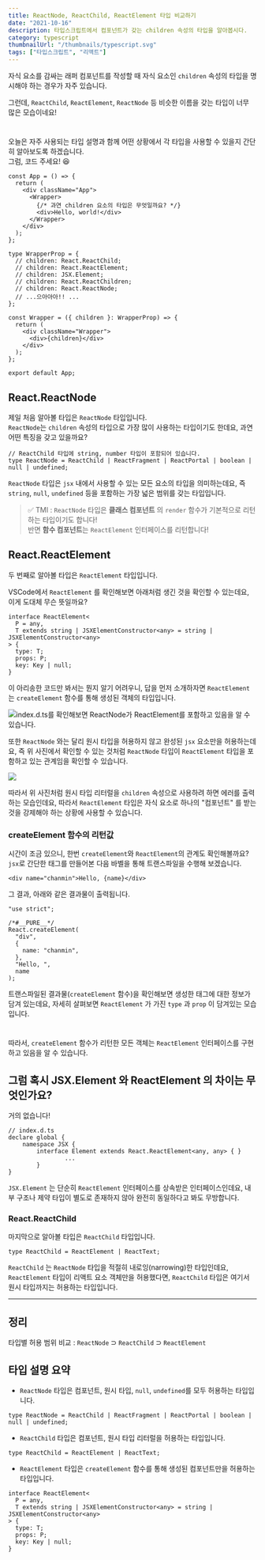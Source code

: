 ```yaml
---
title: ReactNode, ReactChild, ReactElement 타입 비교하기
date: "2021-10-16"
description: 타입스크립트에서 컴포넌트가 갖는 children 속성의 타입을 알아봅시다.
category: typescript
thumbnailUrl: "/thumbnails/typescript.svg"
tags: ["타입스크립트", "리액트"]
---
```


자식 요소를 감싸는 래퍼 컴포넌트를 작성할 때 자식 요소인 `children` 속성의 타입을 명시해야 하는 경우가 자주 있습니다.

그런데, `ReactChild`, `ReactElement`, `ReactNode` 등 비슷한 이름을 갖는 타입이 너무 많은 모습이네요!

#

오늘은 자주 사용되는 타입 설명과 함께 어떤 상황에서 각 타입을 사용할 수 있을지 간단히 알아보도록 하겠습니다.  
그럼, 코드 주세요! 😆

```tsx
const App = () => {
  return (
    <div className="App">
      <Wrapper>
        {/* 과연 children 요소의 타입은 무엇일까요? */}
        <div>Hello, world!</div>
      </Wrapper>
    </div>
  );
};

type WrapperProp = {
  // children: React.ReactChild;
  // children: React.ReactElement;
  // children: JSX.Element;
  // children: React.ReactChildren;
  // children: React.ReactNode;
  // ...으아아아!! ...
};

const Wrapper = ({ children }: WrapperProp) => {
  return (
    <div className="Wrapper">
      <div>{children}</div>
    </div>
  );
};

export default App;
```

## React.ReactNode

제일 처음 알아볼 타입은 `ReactNode` 타입입니다.  
`ReactNode`는 `children` 속성의 타입으로 가장 많이 사용하는 타입이기도 한데요, 과연 어떤 특징을 갖고 있을까요?

```tsx
// ReactChild 타입에 string, number 타입이 포함되어 있습니다.
type ReactNode = ReactChild | ReactFragment | ReactPortal | boolean | null | undefined;
```

`ReactNode` 타입은 `jsx` 내에서 사용할 수 있는 모든 요소의 타입을 의미하는데요, 즉 `string`, `null`, `undefined` 등을 포함하는 가장 넓은 범위를 갖는 타입입니다.

> ✅ TMI : `ReactNode` 타입은 **클래스 컴포넌트** 의 `render` 함수가 기본적으로 리턴하는 타입이기도 합니다!  
> 반면 **함수 컴포넌트**는 `ReactElement` 인터페이스를 리턴합니다!

## React.ReactElement

두 번째로 알아볼 타입은 `ReactElement` 타입입니다.

VSCode에서 `ReactElement` 를 확인해보면 아래처럼 생긴 것을 확인할 수 있는데요, 이게 도대체 무슨 뜻일까요?

```tsx
interface ReactElement<
  P = any,
  T extends string | JSXElementConstructor<any> = string | JSXElementConstructor<any>
> {
  type: T;
  props: P;
  key: Key | null;
}
```

이 아리송한 코드만 봐서는 뭔지 알기 어려우니, 답을 먼저 소개하자면 `ReactElement` 는 `createElement` 함수를 통해 생성된 객체의 타입입니다.

![index.d.ts를 확인해보면 ReactNode가 ReactElement를 포함하고 있음을 알 수 있습니다.](/posts/ReactNode-ReactChild-ReactElement-타입-비교하기/0.png)

또한 `ReactNode` 와는 달리 원시 타입을 허용하지 않고 완성된 `jsx` 요소만을 허용하는데요, 즉 위 사진에서 확인할 수 있는 것처럼 `ReactNode` 타입이 `ReactElement` 타입을 포함하고 있는 관계임을 확인할 수 있습니다.

![](/posts/ReactNode-ReactChild-ReactElement-타입-비교하기/1.png)

따라서 위 사진처럼 원시 타입 리터럴을 `children` 속성으로 사용하려 하면 에러를 출력하는 모습인데요, 따라서 `ReactElement` 타입은 자식 요소로 하나의 "컴포넌트" 를 받는 것을 강제해야 하는 상황에 사용할 수 있습니다.

### createElement 함수의 리턴값

시간이 조금 있으니, 한번 `createElement`와 `ReactElement`의 관계도 확인해볼까요?  
`jsx`로 간단한 태그를 만들어본 다음 바벨을 통해 트랜스파일을 수행해 보겠습니다.

```tsx
<div name="chanmin">Hello, {name}</div>
```

그 결과, 아래와 같은 결과물이 출력됩니다.

```tsx
"use strict";

/*#__PURE__*/
React.createElement(
  "div",
  {
    name: "chanmin",
  },
  "Hello, ",
  name
);
```

트랜스파일된 결과물(`createElement` 함수)을 확인해보면 생성한 태그에 대한 정보가 담겨 있는데요, 자세히 살펴보면 `ReactElement` 가 가진 `type` 과 `prop` 이 담겨있는 모습입니다.

#

따라서, `createElement` 함수가 리턴한 모든 객체는 `ReactElement` 인터페이스를 구현하고 있음을 알 수 있습니다.

## 그럼 혹시 JSX.Element 와 ReactElement 의 차이는 무엇인가요?

거의 없습니다!

```tsx
// index.d.ts
declare global {
    namespace JSX {
        interface Element extends React.ReactElement<any, any> { }
                ...
        }
}
```

`JSX.Element` 는 단순히 `ReactElement` 인터페이스를 상속받은 인터페이스인데요, 내부 구조나 제약 타입이 별도로 존재하지 않아 완전히 동일하다고 봐도 무방합니다.

### React.ReactChild

마지막으로 알아볼 타입은 `ReactChild` 타입입니다.

```tsx
type ReactChild = ReactElement | ReactText;
```

`ReactChild` 는 `ReactNode` 타입을 적절히 내로잉(narrowing)한 타입인데요, `ReactElement` 타입이 리액트 요소 객체만을 허용했다면, `ReactChild` 타입은 여기서 원시 타입까지는 허용하는 타입입니다.

---

## 정리

타입별 허용 범위 비교 : `ReactNode` ⊃ `ReactChild` ⊃ `ReactElement`

## 타입 설명 요약

- `ReactNode` 타입은 컴포넌트, 원시 타입, `null`, `undefined`를 모두 허용하는 타입입니다.

```tsx
type ReactNode = ReactChild | ReactFragment | ReactPortal | boolean | null | undefined;
```

- `ReactChild` 타입은 컴포넌트, 원시 타입 리터럴을 허용하는 타입입니다.

```tsx
type ReactChild = ReactElement | ReactText;
```

- `ReactElement` 타입은 `createElement` 함수를 통해 생성된 컴포넌트만을 허용하는 타입입니다.

```tsx
interface ReactElement<
  P = any,
  T extends string | JSXElementConstructor<any> = string | JSXElementConstructor<any>
> {
  type: T;
  props: P;
  key: Key | null;
}
```
